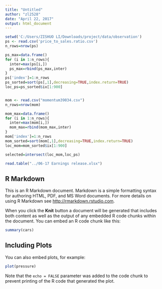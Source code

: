 ---
title: "Untitled"
author: "zl2528"
date: "April 22, 2017"
output: html_document
---

```{r setup}
setwd('C:/Users/ZISHUO LI/Downloads/project/data/observation')
ps <- read.csv('price_to_sales.ratio.csv')
n_rows=nrow(ps)

ps_max=data.frame()
for (i in 1:n_rows){
  inter=max(ps[i,])
  ps_max=rbind(ps_max,inter)
}
ps['index']=1:n_rows
ps_sorted=sort(ps[,1],decreasing=TRUE,index.return=TRUE)
loc_ps=ps_sorted$ix[1:900]


mom <- read.csv("momentum39034.csv")
n_rows=nrow(mom)

mom_max=data.frame()
for (i in 1:n_rows){
  inter=max(mom[i,])
  mom_max=rbind(mom_max,inter)
}
mom['index']=1:n_rows
mom_sorted=sort(mom[,1],decreasing=TRUE,index.return=TRUE)
loc_mom=mom_sorted$ix[1:900]

selected=intersect(loc_mom,loc_ps)
```

```{r}
read.table("../06-17 Earnings release.xlsx")
```

## R Markdown

This is an R Markdown document. Markdown is a simple formatting syntax for authoring HTML, PDF, and MS Word documents. For more details on using R Markdown see <http://rmarkdown.rstudio.com>.

When you click the **Knit** button a document will be generated that includes both content as well as the output of any embedded R code chunks within the document. You can embed an R code chunk like this:

```{r cars}
summary(cars)
```

## Including Plots

You can also embed plots, for example:

```{r pressure, echo=FALSE}
plot(pressure)
```

Note that the `echo = FALSE` parameter was added to the code chunk to prevent printing of the R code that generated the plot.
